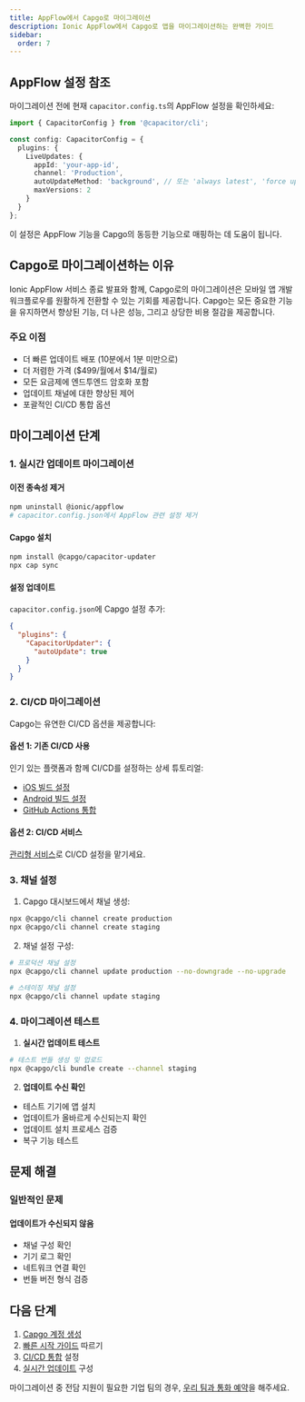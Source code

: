 ```yaml
---
title: AppFlow에서 Capgo로 마이그레이션
description: Ionic AppFlow에서 Capgo로 앱을 마이그레이션하는 완벽한 가이드
sidebar:
  order: 7
---
```


## AppFlow 설정 참조

마이그레이션 전에 현재 `capacitor.config.ts`의 AppFlow 설정을 확인하세요:

```typescript
import { CapacitorConfig } from '@capacitor/cli';

const config: CapacitorConfig = {
  plugins: {
    LiveUpdates: {
      appId: 'your-app-id',
      channel: 'Production',
      autoUpdateMethod: 'background', // 또는 'always latest', 'force update'
      maxVersions: 2
    }
  }
};
```

이 설정은 AppFlow 기능을 Capgo의 동등한 기능으로 매핑하는 데 도움이 됩니다.

## Capgo로 마이그레이션하는 이유

Ionic AppFlow 서비스 종료 발표와 함께, Capgo로의 마이그레이션은 모바일 앱 개발 워크플로우를 원활하게 전환할 수 있는 기회를 제공합니다. Capgo는 모든 중요한 기능을 유지하면서 향상된 기능, 더 나은 성능, 그리고 상당한 비용 절감을 제공합니다.

### 주요 이점
- 더 빠른 업데이트 배포 (10분에서 1분 미만으로)
- 더 저렴한 가격 ($499/월에서 $14/월로)
- 모든 요금제에 엔드투엔드 암호화 포함
- 업데이트 채널에 대한 향상된 제어
- 포괄적인 CI/CD 통합 옵션

## 마이그레이션 단계

### 1. 실시간 업데이트 마이그레이션

#### 이전 종속성 제거
```bash
npm uninstall @ionic/appflow
# capacitor.config.json에서 AppFlow 관련 설정 제거
```

#### Capgo 설치
```bash
npm install @capgo/capacitor-updater
npx cap sync
```

#### 설정 업데이트
`capacitor.config.json`에 Capgo 설정 추가:
```json
{
  "plugins": {
    "CapacitorUpdater": {
      "autoUpdate": true
    }
  }
}
```

### 2. CI/CD 마이그레이션

Capgo는 유연한 CI/CD 옵션을 제공합니다:

#### 옵션 1: 기존 CI/CD 사용
인기 있는 플랫폼과 함께 CI/CD를 설정하는 상세 튜토리얼:
- [iOS 빌드 설정](https://capgo.app/blog/automatic-capacitor-ios-build-github-action/)
- [Android 빌드 설정](https://capgo.app/blog/automatic-capacitor-android-build-github-action/)
- [GitHub Actions 통합](https://capgo.app/blog/github-action-capacitor/)

#### 옵션 2: CI/CD 서비스
[관리형 서비스](https://cal.com/martindonadieu/mobile-ci-cd-done-for-you)로 CI/CD 설정을 맡기세요.

### 3. 채널 설정

1. Capgo 대시보드에서 채널 생성:
```bash
npx @capgo/cli channel create production
npx @capgo/cli channel create staging
```

2. 채널 설정 구성:
```bash
# 프로덕션 채널 설정
npx @capgo/cli channel update production --no-downgrade --no-upgrade

# 스테이징 채널 설정
npx @capgo/cli channel update staging
```

### 4. 마이그레이션 테스트

1. **실시간 업데이트 테스트**
```bash
# 테스트 번들 생성 및 업로드
npx @capgo/cli bundle create --channel staging
```

2. **업데이트 수신 확인**
- 테스트 기기에 앱 설치
- 업데이트가 올바르게 수신되는지 확인
- 업데이트 설치 프로세스 검증
- 복구 기능 테스트

## 문제 해결

### 일반적인 문제

#### 업데이트가 수신되지 않음
- 채널 구성 확인
- 기기 로그 확인
- 네트워크 연결 확인
- 번들 버전 형식 검증

## 다음 단계

1. [Capgo 계정 생성](https://capgo.app/register)
2. [빠른 시작 가이드](/getting-started/quickstart/) 따르기
3. [CI/CD 통합](/getting-started/cicd-integration/) 설정
4. [실시간 업데이트](/live-updates/) 구성

마이그레이션 중 전담 지원이 필요한 기업 팀의 경우, [우리 팀과 통화 예약](https://cal.com/martindonadieu/capgo-enterprise-inquiry)을 해주세요.
